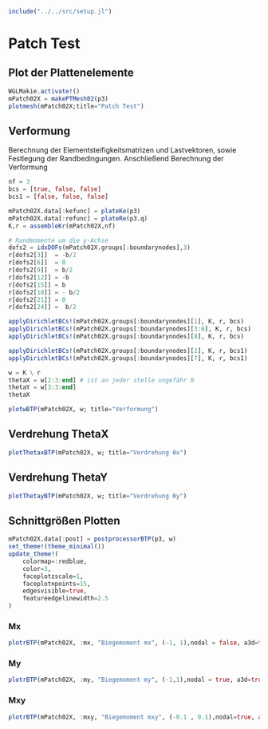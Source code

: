 ```julia
include("../../src/setup.jl")
```

# Patch Test

## Plot der Plattenelemente
```julia
WGLMakie.activate!()
mPatch02X = makePTMesh02(p3)
plotmesh(mPatch02X;title="Patch Test")
```

## Verformung 

Berechnung der Elementsteifigkeitsmatrizen und Lastvektoren, sowie Festlegung der Randbedingungen. Anschließend Berechnung der Verformung

```julia
nf = 3
bcs = [true, false, false]
bcs1 = [false, false, false]

mPatch02X.data[:kefunc] = plateKe(p3)
mPatch02X.data[:refunc] = plateRe(p3.q)
K,r = assembleKr(mPatch02X,nf)

# Randmomente um die y-Achse 
dofs2 = idxDOFs(mPatch02X.groups[:boundarynodes],3)
r[dofs2[3]]  = -b/2
r[dofs2[6]]  = 0
r[dofs2[9]]  = b/2
r[dofs2[12]] = -b
r[dofs2[15]] = b 
r[dofs2[18]] = - b/2
r[dofs2[21]] = 0
r[dofs2[24]] =  b/2

applyDirichletBCs!(mPatch02X.groups[:boundarynodes][1], K, r, bcs)
applyDirichletBCs!(mPatch02X.groups[:boundarynodes][3:6], K, r, bcs)
applyDirichletBCs!(mPatch02X.groups[:boundarynodes][8], K, r, bcs)

applyDirichletBCs!(mPatch02X.groups[:boundarynodes][2], K, r, bcs1)
applyDirichletBCs!(mPatch02X.groups[:boundarynodes][7], K, r, bcs1)

w = K \ r
thetaX = w[2:3:end] # ist an jeder stelle ungefähr 0
thetaY = w[3:3:end] 
thetaX
```

```julia
plotwBTP(mPatch02X, w; title="Verformung")
```

## Verdrehung ThetaX
```julia
plotThetaxBTP(mPatch02X, w; title="Verdrehung θx")
```

## Verdrehung ThetaY
```julia
plotThetayBTP(mPatch02X, w; title="Verdrehung θy")
```

## Schnittgrößen Plotten 

```julia
mPatch02X.data[:post] = postprocessorBTP(p3, w)
set_theme!(theme_minimal())
update_theme!(
    colormap=:redblue,
    color=3,
    faceplotzscale=1,
    faceplotnpoints=15,
    edgesvisible=true,
    featureedgelinewidth=2.5
)
```

### Mx
```julia
plotrBTP(mPatch02X, :mx, "Biegemoment mx", (-1, 1),nodal = false, a3d=true)
```

### My
```julia
plotrBTP(mPatch02X, :my, "Biegemoment my", (-1,1),nodal = true, a3d=true)
```

### Mxy
```julia
plotrBTP(mPatch02X, :mxy, "Biegemoment mxy", (-0.1 , 0.1),nodal=true, a3d=true)
```
